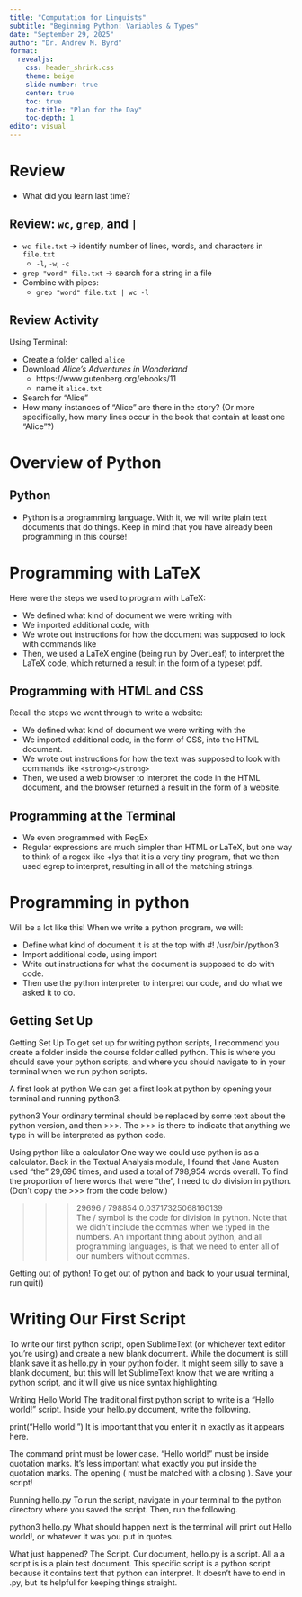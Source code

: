 ```yaml
---
title: "Computation for Linguists"
subtitle: "Beginning Python: Variables & Types"
date: "September 29, 2025"
author: "Dr. Andrew M. Byrd"
format:
  revealjs:
    css: header_shrink.css
    theme: beige
    slide-number: true
    center: true
    toc: true
    toc-title: "Plan for the Day"
    toc-depth: 1
editor: visual
---
```


# Review

-   What did you learn last time?

## Review: `wc`, `grep`, and `|`

-   `wc file.txt` → identify number of lines, words, and characters in `file.txt`
    -   `-l`, `-w`, `-c`
-   `grep "word" file.txt` → search for a string in a file
-   Combine with pipes:
    -   `grep "word" file.txt | wc -l`

## Review Activity

Using Terminal:

-   Create a folder called `alice`
-   Download *Alice's Adventures in Wonderland*
    -   https://www.gutenberg.org/ebooks/11
    -   name it `alice.txt`
-   Search for "Alice"
-   How many instances of "Alice" are there in the story? (Or more specifically, how many lines occur in the book that contain at least one "Alice"?)

# Overview of Python

## Python

- Python is a programming language. With it, we will write plain text documents that do things. Keep in mind that you have already been programming in this course! 

# Programming with LaTeX
Here were the steps we used to program with LaTeX:

- We defined what kind of document we were writing with \documentclass{}
- We imported additional code, with \usepackage{}
- We wrote out instructions for how the document was supposed to look with commands like \textbf{}
- Then, we used a LaTeX engine (being run by OverLeaf) to interpret the LaTeX code, which returned a result in the form of a typeset pdf.


## Programming with HTML and CSS

Recall the steps we went through to write a website:

- We defined what kind of document we were writing with the <DOCSTRING>
- We imported additional code, in the form of CSS, into the HTML document.
- We wrote out instructions for how the text was supposed to look with commands like `<strong></strong>`
- Then, we used a web browser to interpret the code in the HTML document, and the browser returned a result in the form of a website.

## Programming at the Terminal

- We even programmed with RegEx
- Regular expressions are much simpler than HTML or LaTeX, but one way to think of a regex like \b\w+ly\b is that it is a very tiny program, that we then used egrep to interpret, resulting in all of the matching strings.


# Programming in python

Will be a lot like this! When we write a python program, we will:

- Define what kind of document it is at the top with #! /usr/bin/python3
- Import additional code, using import
- Write out instructions for what the document is supposed to do with code.
- Then use the python interpreter to interpret our code, and do what we asked it to do.


## Getting Set Up

Getting Set Up
To get set up for writing python scripts, I recommend you create a folder inside the course folder called python. This is where you should save your python scripts, and where you should navigate to in your terminal when we run python scripts. 

A first look at python
 We can get a first look at python by opening your terminal and running python3.

python3
Your ordinary terminal should be replaced by some text about the python version, and then >>>. The >>> is there to indicate that anything we type in will be interpreted as python code.

Using python like a calculator
One way we could use python is as a calculator. Back in the Textual Analysis module, I found that Jane Austen used "the" 29,696 times, and used a total of 798,954 words overall. To find the proportion of here words that were "the", I need to do division in python. (Don't copy the >>> from the code below.)

>>> 29696 / 798854
0.03717325068160139        
The / symbol is the code for division in python. Note that we didn't include the commas when we typed in the numbers. An important thing about python, and all programming languages, is that we need to enter all of our numbers without commas.

Getting out of python!
To get out of python and back to your usual terminal, run quit()

# Writing Our First Script

To write our first python script, open SublimeText (or whichever text editor you're using) and create a new blank document. While the document is still blank save it as hello.py in your python folder. It might seem silly to save a blank document, but this will let SublimeText know that we are writing a python script, and it will give us nice syntax highlighting.

Writing Hello World
The traditional first python script to write is a "Hello world!" script. Inside your hello.py document, write the following.

print("Hello world!")
It is important that you enter it in exactly as it appears here.

The command print must be lower case.
"Hello world!" must be inside quotation marks.
It's less important what exactly you put inside the quotation marks.
The opening ( must be matched with a closing ).
Save your script!

Running hello.py
To run the script, navigate in your terminal to the python directory where you saved the script. Then, run the following.

python3 hello.py
What should happen next is the terminal will print out Hello world!, or whatever it was you put in quotes.

What just happened? 
The Script.
Our document, hello.py is a script. All a a script is is a plain test document. This specific script is a python script because it contains text that python can interpret. It doesn't have to end in .py, but its helpful for keeping things straight.






